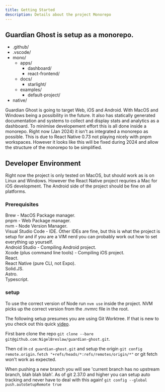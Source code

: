 ```yaml
---
title: Getting Started
description: Details about the project Monorepo
---
```



## Guardian Ghost is setup as a monorepo.

<FileTree>

  - .github/
  - .vscode/
  - mono/
    - apps/
      - dashboard/
      - react-frontend/
    - docs/
      - starlight/
    - examples/
      - default-project/
  - native/

</FileTree>

Guardian Ghost is going to target Web, iOS and Android. With MacOS and Windows being a possibility in the future. It also has
statically generated documentation and systems to collect and display stats and analytics as a dashboard. To minimise
developement effort this is all done inside a monorepo. Right now (Jan 2024) it isn't as integrated a monorepo as possible.
This is due to React Native 0.73 not playing nicely with pnpm workspaces. However it looks like this will be fixed during
2024 and allow the structure of the monorepo to be simplified.


## Developer Environment

Right now the project is only tested on MacOS, but should work as is on Linux and Windows. However the React Native project
requries a Mac for iOS development. The Android side of the project should be fine on all platforms.

### Prerequisites

Brew - MacOS Package manager.\
pnpm - Web Package manager.\
nvm - Node Version Manager.\
Visual Studio Code - IDE. Other IDEs are fine, but this is what the project is setup for and if you are a VIM nerd you can probably work
out how to set everything up yourself.\
Android Studio - Compiling Android project.\
Xcode (plus command line tools) - Compiling iOS project.\
React.\
React Native (pure CLI, not Expo).\
Solid.JS.\
Astro.\
Typescript.

### setup

To use the correct version of Node run `nvm use` inside the project. NVM picks up the correct version from the .nvmrc file in the root.

The following setup presumes you are using Git Worktree. If that is new to you check out this quick [video](https://www.youtube.com/watch?v=2uEqYw-N8uE).

First bare clone the repo `git clone --bare git@github.com:NigelBreslaw/guardian-ghost.git`.

Then cd in `cd guardian-ghost.git` and setup the origin `git config remote.origin.fetch "+refs/heads/*:refs/remotes/origin/*"` or git fetch won't work as expected.

When pushing a new branch you will see 'current branch has no upstream branch, blah blah blah'. As of git 2.37.0 and higher you can setup auto tracking and never have to deal with this again! `git config --global push.autoSetupRemote true`




